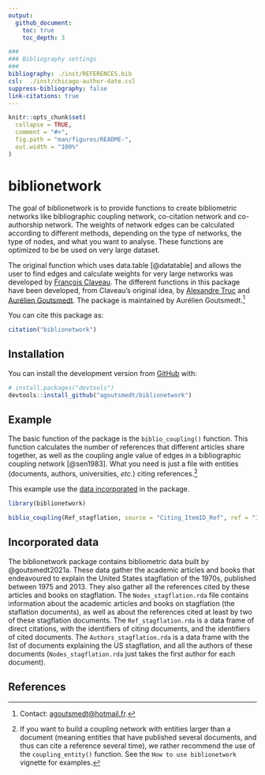```yaml
---
output: 
  github_document:
    toc: true
    toc_depth: 3

###
### Bibliography settings
###
bibliography: ./inst/REFERENCES.bib
csl:  ./inst/chicago-author-date.csl
suppress-bibliography: false
link-citations: true
---
```


<!-- README.md is generated from README.Rmd. Please edit that file -->

```r
knitr::opts_chunk$set(
  collapse = TRUE,
  comment = "#>",
  fig.path = "man/figures/README-",
  out.width = "100%"
)

```

# biblionetwork

<!-- badges: start -->
<!-- badges: end -->

The goal of biblionetwork is to provide functions to create bibliometric networks like bibliographic coupling network, co-citation network and co-authorship network. The weights of network edges can be calculated according to different methods, depending on the type of networks, the type of nodes, and what you want to analyse. These functions are optimized to be be used on very large dataset.

The original function which uses data.table [@datatable] and allows the user to find edges and calculate weights for very large networks was developed by [François Claveau](https://www.usherbrooke.ca/philosophie/nous-joindre/personnel-enseignant/claveau-francois/). The different functions in this package have been developed, from Claveau's original idea, by [Alexandre Truc](https://sites.google.com/view/alexandre-truc/home-and-contact) and [Aurélien Goutsmedt](https://aurelien-goutsmedt.com/). The package is maintained by Aurélien Goutsmedt.^[Contact: [agoutsmedt@hotmail.fr](agoutsmedt@hotmail.fr).]

You can cite this package as:
```r
citation("biblionetwork")
```


## Installation

You can install the development version from [GitHub](https://github.com/) with:

``` r
# install.packages("devtools")
devtools::install_github("agoutsmedt/biblionetwork")
```

## Example

The basic function of the package is the `biblio_coupling()` function. This function calculates the number of references that different articles share together, as well as the coupling angle value of edges in a bibliographic coupling network [@sen1983]. What you need is just a file with entities (documents, authors, universities, _etc._) citing references.^[If you want to build a coupling network with entities larger than a document (meaning entities that have published several documents, and thus can cite a reference several time), we rather recommend the use of the `coupling_entity()` function. See the `How to use biblionetwork` vignette for examples.]

This example use the [data incorporated][Incorporated data] in the package.

```r
library(biblionetwork)

biblio_coupling(Ref_stagflation, source = "Citing_ItemID_Ref", ref = "ItemID_Ref", normalized_weight_only = FALSE, weight_threshold = 1)

```


## Incorporated data

The biblionetwork package contains bibliometric data built by @goutsmedt2021a. These data gather the academic articles and books that endeavoured to explain the United States stagflation of the 1970s, published between 1975 and 2013. They also gather all the references cited by these articles and books on stagflation. The `Nodes_stagflation.rda` file contains information about the academic articles and books on stagflation (the staflation documents), as well as about the references cited at least by two of these stagflation documents. The `Ref_stagflation.rda` is a data frame of direct citations, with the identifiers of citing documents, and the identifiers of cited documents. The `Authors_stagflation.rda` is a data frame with the list of documents explaining the US stagflation, and all the authors of these documents (`Nodes_stagflation.rda` just takes the first author for each document).


## References
